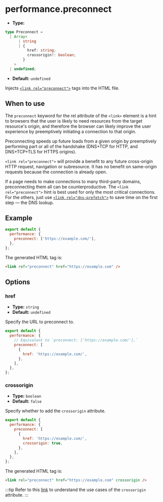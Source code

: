 # performance.preconnect

- **Type:**

```ts
type Preconnect =
  | Array<
      | string
      | {
          href: string;
          crossorigin?: boolean;
        }
    >
  | undefined;
```

- **Default:** `undefined`

Injects [`<link rel="preconnect">`](https://developer.mozilla.org/en-US/docs/Web/HTML/Attributes/rel/preconnect) tags into the HTML file.

## When to use

The `preconnect` keyword for the rel attribute of the `<link>` element is a hint to browsers that the user is likely to need resources from the target resource's origin, and therefore the browser can likely improve the user experience by preemptively initiating a connection to that origin.

Preconnecting speeds up future loads from a given origin by preemptively performing part or all of the handshake (DNS+TCP for HTTP, and DNS+TCP+TLS for HTTPS origins).

`<link rel="preconnect">` will provide a benefit to any future cross-origin HTTP request, navigation or subresource. It has no benefit on same-origin requests because the connection is already open.

If a page needs to make connections to many third-party domains, preconnecting them all can be counterproductive. The `<link rel="preconnect">` hint is best used for only the most critical connections. For the others, just use [`<link rel="dns-prefetch">`](/config/performance/dns-prefetch) to save time on the first step — the DNS lookup.

## Example

```js
export default {
  performance: {
    preconnect: ['https://example.com/'],
  },
};
```

The generated HTML tag is:

```html
<link ref="preconnect" href="https://example.com" />
```

## Options

### href

- **Type:** `string`
- **Default:** `undefined`

Specify the URL to preconnect to.

```js
export default {
  performance: {
    // Equivalent to `preconnect: ['https://example.com/'],`
    preconnect: [
      {
        href: 'https://example.com/',
      },
    ],
  },
};
```

### crossorigin

- **Type:** `boolean`
- **Default:** `false`

Specify whether to add the `crossorigin` attribute.

```js
export default {
  performance: {
    preconnect: [
      {
        href: 'https://example.com/',
        crossorigin: true,
      },
    ],
  },
};
```

The generated HTML tag is:

```html
<link rel="preconnect" href="https://example.com" crossorigin />
```

:::tip
Refer to this [link](https://webmasters.stackexchange.com/questions/89466/when-should-i-use-the-crossorigin-attribute-on-a-preconnect-link) to understand the use cases of the `crossorigin` attribute.
:::

